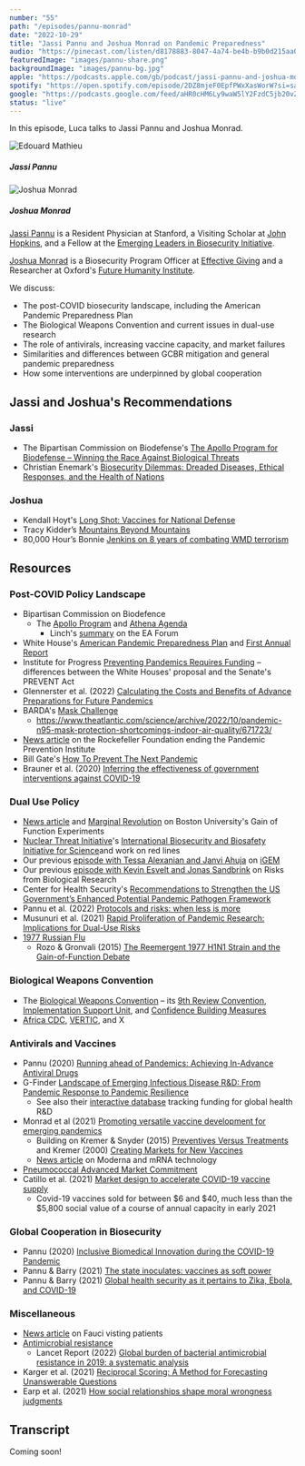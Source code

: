 ```yaml
---
number: "55"
path: "/episodes/pannu-monrad"
date: "2022-10-29"
title: "Jassi Pannu and Joshua Monrad on Pandemic Preparedness"
audio: "https://pinecast.com/listen/d8178883-8047-4a74-be4b-b9b0d215aa06.mp3"
featuredImage: "images/pannu-share.png"
backgroundImage: "images/pannu-bg.jpg"
apple: "https://podcasts.apple.com/gb/podcast/jassi-pannu-and-joshua-monrad-on-pandemic-preparedness/id1496501781?i=1000584372619"
spotify: "https://open.spotify.com/episode/2DZ8mjeF0EpfPWxXasWorW?si=sa5INo8tQDCu0jhM-sPiHw"
google: "https://podcasts.google.com/feed/aHR0cHM6Ly9waW5lY2FzdC5jb20vZmVlZC9oZWFyLXRoaXMtaWRlYQ/episode/aHR0cHM6Ly9waW5lY2FzdC5jb20vZ3VpZC9kODE3ODg4My04MDQ3LTRhNzQtYmU0Yi1iOWIwZDIxNWFhMDY?sa=X&ved=0CAUQkfYCahcKEwjwirCs24f7AhUAAAAAHQAAAAAQAQ"
status: "live"
---
```


In this episode, Luca talks to Jassi Pannu and Joshua Monrad.

<div class="episode-image_variable max-500">


![Edouard Mathieu](images/jassi.jpg)

<h5>Jassi Pannu</h5>

![Joshua Monrad](images/joshua.jpg)

<h5>Joshua Monrad</h5>



</div>

[Jassi Pannu](https://www.linkedin.com/in/jassipannu/) is a Resident Physician at Stanford, a Visiting Scholar at [John Hopkins](https://publichealth.jhu.edu/), and a Fellow at the [Emerging Leaders in Biosecurity Initiative](https://www.centerforhealthsecurity.org/our-work/emergingbioleaders/).

[Joshua Monrad](https://twitter.com/jtmonrad) is a Biosecurity Program Officer at [Effective Giving](https://www.effectivegiving.org/) and a Researcher at Oxford's [Future Humanity Institute](https://fhi.ox.ac.uk/).

We discuss:

* The post-COVID biosecurity landscape, including the American Pandemic Preparedness Plan
* The Biological Weapons Convention and current issues in dual-use research
* The role of antivirals, increasing vaccine capacity, and market failures
* Similarities and differences between GCBR mitigation and general pandemic preparedness
* How some interventions are underpinned by global cooperation

## Jassi and Joshua's Recommendations

### Jassi

* The Bipartisan Commission on Biodefense's [The Apollo Program for Biodefense – Winning the Race Against Biological Threats](https://biodefensecommission.org/reports/the-apollo-program-for-biodefense-winning-the-race-against-biological-threats/)
* Christian Enemark's [Biosecurity Dilemmas: Dreaded Diseases, Ethical Responses, and the Health of Nations](https://www.goodreads.com/book/show/33255013-biosecurity-dilemmas)

### Joshua

* Kendall Hoyt's [Long Shot: Vaccines for National Defense](https://www.goodreads.com/book/show/13272201-long-shot)
* Tracy Kidder’s [Mountains Beyond Mountains](https://www.goodreads.com/book/show/10235.Mountains_Beyond_Mountains)
* 80,000 Hour’s Bonnie [Jenkins on 8 years of combating WMD terrorism](https://80000hours.org/podcast/episodes/ambassador-bonnie-jenkins-peace-arms-control/)

## Resources

### Post-COVID Policy Landscape

* Bipartisan Commission on Biodefence
  * The [Apollo Program](https://biodefensecommission.org/reports/the-apollo-program-for-biodefense-winning-the-race-against-biological-threats/) and [Athena Agenda](https://biodefensecommission.org/reports/the-athena-agenda-advancing-the-apollo-program-for-biodefense/)
    * Linch's [summary](https://forum.effectivealtruism.org/posts/nkmQfJosPf7huCBkk/notes-on-apollo-report-on-biodefense) on the EA Forum
* White House's [American Pandemic Preparedness Plan](https://www.whitehouse.gov/wp-content/uploads/2021/09/American-Pandemic-Preparedness-Transforming-Our-Capabilities-Final-For-Web.pdf) and [First Annual Report](https://www.whitehouse.gov/ostp/news-updates/2022/09/01/fact-sheet-american-pandemic-preparedness-plan-annual-report/)
* Institute for Progress [Preventing Pandemics Requires Funding](https://progress.institute/preventing-pandemics-requires-funding/) – differences between the White Houses' proposal and the Senate's PREVENT Act
* Glennerster et al. (2022) [Calculating the Costs and Benefits of Advance Preparations for Future Pandemics](https://www.nber.org/papers/w30565)
* BARDA's [Mask Challenge](https://drive.hhs.gov/mask_challenge.html)
  * https://www.theatlantic.com/science/archive/2022/10/pandemic-n95-mask-protection-shortcomings-indoor-air-quality/671723/
* [News article](https://www.science.org/content/article/cycles-panic-and-neglect-head-pandemic-prevention-institute-explains-its-early-death) on the Rockefeller Foundation ending the Pandemic Prevention Institute
* Bill Gate's [How To Prevent The Next Pandemic](https://www.goodreads.com/book/show/59900689-how-to-prevent-the-next-pandemic?ac=1&from_search=true&qid=asb3l8ISEi&rank=1)
* Brauner et al. (2020) [Inferring the effectiveness of government interventions against COVID-19](https://www.science.org/doi/full/10.1126/science.abd9338)

### Dual Use Policy

* [News article](https://www.forbes.com/sites/stevensalzberg/2022/10/24/gain-of-function-experiments-at-boston-university-create-a-deadly-new-covid-19-virus-who-thought-this-was-a-good-idea/) and [Marginal Revolution](https://marginalrevolution.com/marginalrevolution/2022/10/irresponsible-gain-of-function-research.html) on Boston University's Gain of Function Experiments 
* [Nuclear Threat Initiative](https://www.nti.org/)'s [International Biosecurity and Biosafety Initiative for Science](https://www.nti.org/about/programs-projects/project/international-biosafety-and-biosecurity-initiative-for-science-ibbis/)and work on red lines
* Our previous [episode with Tessa Alexanian and Janvi Ahuja](https://hearthisidea.com/episodes/alexanian-ahuja) on [iGEM](https://igem.org/)
* Our previous [episode with Kevin Esvelt and Jonas Sandbrink](https://hearthisidea.com/episodes/esvelt-sandbrink) on Risks from Biological Research
* Center for Health Security's [Recommendations to Strengthen the US Government’s Enhanced Potential Pandemic Pathogen Framework](https://www.centerforhealthsecurity.org/news/center-news/pdfs/220629-RecstostrengthenUSGePPPandDURCPolicies.pdf)
* Pannu et al. (2022) [Protocols and risks: when less is more](https://www.nature.com/articles/s41596-021-00655-6)
* Musunuri et al. (2021) [Rapid Proliferation of Pandemic Research: Implications for Dual-Use Risks](https://journals.asm.org/doi/full/10.1128/mBio.01864-21)
* [1977 Russian Flu](https://en.wikipedia.org/wiki/1977_Russian_flu)
  * Rozo & Gronvali (2015) [The Reemergent 1977 H1N1 Strain and the Gain-of-Function Debate](https://www.ncbi.nlm.nih.gov/pmc/articles/PMC4542197/)

### Biological Weapons Convention

* The [Biological Weapons Convention](https://www.un.org/disarmament/biological-weapons/) – its [9th Review Convention](https://meetings.unoda.org/meeting/bwc-revcon-2022/), [Implementation Support Unit](https://www.un.org/disarmament/biological-weapons/implementation-support-unit), and [Confidence Building Measures](https://www.un.org/disarmament/biological-weapons/confidence-building-measures)
* [Africa CDC](https://africacdc.org/), [VERTIC](https://www.vertic.org/), and X

### Antivirals and Vaccines

* Pannu (2020) [Running ahead of Pandemics: Achieving In-Advance Antiviral Drugs](https://papers.ssrn.com/sol3/papers.cfm?abstract_id=3570737)
* G-Finder [Landscape of Emerging Infectious Disease R&D: From Pandemic Response to Pandemic Resilience](https://www.policycuresresearch.org/2022-g-finder-eid-report/)
  * See also their [interactive database](https://gfinderdata.policycuresresearch.org/) tracking funding for global health R&D
* Monrad et al (2021) [Promoting versatile vaccine development for emerging pandemics](https://www.nature.com/articles/s41541-021-00290-y)
  * Building on Kremer & Snyder (2015) [Preventives Versus Treatments](https://academic.oup.com/qje/article-abstract/130/3/1167/1931641) and Kremer (2000) [Creating Markets for New Vaccines](https://www.journals.uchicago.edu/doi/10.1086/ipe.1.25056141)
  * [News article](https://eu.usatoday.com/story/news/health/2020/11/23/success-pfizer-moderna-mrna-covid-19-vaccines-ushers-new-era/6311228002/) on Moderna and mRNA technology
* [Pneumococcal Advanced Market Commitment](https://www.gavi.org/investing-gavi/innovative-financing/pneumococcal-amc)
* Catillo et al. (2021) [Market design to accelerate COVID-19 vaccine supply](https://pubmed.ncbi.nlm.nih.gov/33632897/)
  * Covid-19 vaccines sold for between \$6 and \$40, much less than the \$5,800 social value of a course of annual capacity in early 2021

### Global Cooperation in Biosecurity

* Pannu (2020) [Inclusive Biomedical Innovation during the COVID-19 Pandemic](https://onlinelibrary.wiley.com/doi/10.1111/1758-5899.12876)
* Pannu & Barry (2021) [The state inoculates: vaccines as soft power](https://www.thelancet.com/journals/langlo/article/PIIS2214-109X(21)00091-7/)
* Pannu & Barry (2021) [Global health security as it pertains to Zika, Ebola, and COVID-19](https://europepmc.org/article/med/34334661)

### Miscellaneous

* [News article](https://www.huffingtonpost.co.uk/entry/anthony-fauci-fighting-covid-19_n_5fc7fed7c5b61bea2b14e3ee) on Fauci visting patients
* [Antimicrobial resistance](https://en.wikipedia.org/wiki/Antimicrobial_resistance)
  * Lancet Report (2022) [Global burden of bacterial antimicrobial resistance in 2019: a systematic analysis](https://www.thelancet.com/journals/lancet/article/PIIS0140-6736(21)02724-0/)
* Karger et al. (2021) [Reciprocal Scoring: A Method for Forecasting Unanswerable Questions](https://papers.ssrn.com/sol3/papers.cfm?abstract_id=3954498)
* Earp et al. (2021) [How social relationships shape moral wrongness judgments](https://www.nature.com/articles/s41467-021-26067-4)

## Transcript

Coming soon!
